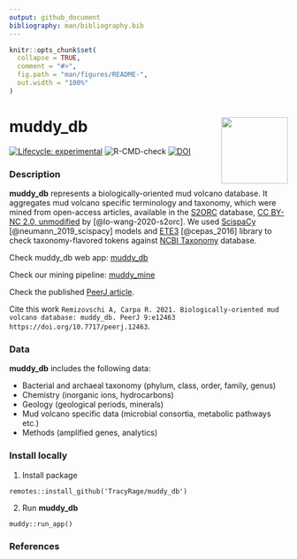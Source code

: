 ```yaml
---
output: github_document
bibliography: man/bibliography.bib 
---
```


<!-- README.md is generated from README.Rmd. Please edit that file -->

```r
knitr::opts_chunk$set(
  collapse = TRUE,
  comment = "#>",
  fig.path = "man/figures/README-",
  out.width = "100%"
)
```

# muddy_db <img src="man/figures/README-hex.png" align="right" alt="" width="120" />
<!-- badges: start -->
[![Lifecycle: experimental](https://img.shields.io/badge/lifecycle-experimental-orange.svg)](https://www.tidyverse.org/lifecycle/#experimental)
![R-CMD-check](https://github.com/TracyRage/muddy_db/workflows/R-CMD-check/badge.svg)
[![DOI](https://zenodo.org/badge/330902563.svg)](https://zenodo.org/badge/latestdoi/330902563)
<!-- badges: end -->

### Description

**muddy_db** represents a biologically-oriented mud volcano database. 
It aggregates mud volcano specific terminology and taxonomy, which were mined 
from open-access articles, available in the [S2ORC](https://github.com/allenai/s2orc/)
database, [CC BY-NC 2.0, unmodified](https://creativecommons.org/licenses/by-nc/2.0/) by [@lo-wang-2020-s2orc]. We used [ScispaCy](https://github.com/allenai/scispacy)
[@neumann_2019_scispacy] models and [ETE3](https://github.com/etetoolkit/ete) [@cepas_2016]
library to check taxonomy-flavored tokens against [NCBI Taxonomy](ftp://ftp.ncbi.nlm.nih.gov/pub/taxonomy/) database.  

Check muddy_db web app: [muddy_db](https://muddy-db.shinyapps.io/muddy_db/)

Check our mining pipeline: [muddy_mine](https://github.com/TracyRage/muddy_mine)

Check the published [PeerJ article](https://doi.org/10.7717/peerj.12463).

Cite this work `Remizovschi A, Carpa R. 2021. Biologically-oriented mud volcano database: muddy_db. PeerJ 9:e12463 https://doi.org/10.7717/peerj.12463`.


### Data

**muddy_db** includes the following data:

* Bacterial and archaeal taxonomy (phylum, class, order, family, genus)
* Chemistry (inorganic ions, hydrocarbons)
* Geology (geological periods, minerals)
* Mud volcano specific data (microbial consortia, metabolic pathways etc.)
* Methods (amplified genes, analytics)

### Install locally

1. Install package

`remotes::install_github('TracyRage/muddy_db')`

2. Run **muddy_db**

`muddy::run_app()`

### References
